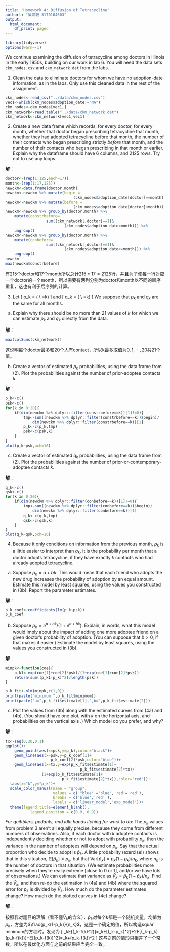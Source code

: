 ```yaml
---
title: 'Homework 4: Diffusion of Tetracycline'
authorl: "梁凯毅 3170104603"
output:
  html_document:
    df_print: paged
---
```

```r
library(tidyverse)
options(warn=-1)
```

We continue examining the diffusion of tetracycline among doctors in Illinois in the early 1950s, building on our work in lab 6.  You will need the data sets `ckm_nodes.csv` and `ckm_network.dat` from the labs.

1. Clean the data to eliminate doctors for whom we have no adoption-date information, as in the labs.  Only use this cleaned data in the rest of the assignment.

```r
ckm_nodes<-read_csv("../data/ckm_nodes.csv")
vec1<-which(ckm_nodes$adoption_date!="NA")
ckm_nodes<-ckm_nodes[vec1,]
ckm_network<-read.table("../data/ckm_network.dat")
ckm_network<-ckm_network[vec1,vec1]
```

2. Create a new data frame which records, for every doctor, for every month, whether that doctor began prescribing tetracycline that month, whether they had adopted tetracycline before that month, the number of their contacts who began prescribing strictly _before_ that month, and the number of their contacts who began prescribing in that month or earlier.  Explain why the dataframe should have 6 columns, and 2125 rows.  Try not to use any loops.

**解**：
```r
doctor<-(rep(1:125,each=17))
month<-(rep(1:17,125))
newckm<-data.frame(doctor,month)
newckm<-newckm %>% mutate(begin =
                              (ckm_nodes$adoption_date[doctor]==month))
newckm<-newckm %>% mutate(before =
                              (ckm_nodes$adoption_date[doctor]<month))
newckm<-newckm %>% group_by(doctor,month) %>%
    mutate(constrbefore=
                  sum((ckm_network[,doctor]==1)&
                          (ckm_nodes$adoption_date<month))) %>%
    ungroup()
newckm<-newckm %>% group_by(doctor,month) %>%
    mutate(conbefore=
                  sum((ckm_network[,doctor]==1)&
                          (ckm_nodes$adoption_date<=month))) %>%
    ungroup()
newckm
max(newckm$constrbefore)
```
有215个doctor和17个month所以总计$215*17=2125$行，并且为了使每一行对应一个doctor的一个month，所以需要有两列分别为doctor和month以不同的顺序重复，这也有利于后序列的计算。


3.  Let
    \[
    p_k = \Pr(\text{A doctor starts prescribing tetracycline this month} \mid \\
    \text{Number of doctor's contacts prescribing before this month}=k)
    \]
    and
   \[
     q_k = \Pr(\text{A doctor starts prescribing tetracycline this month} \mid \\ \text{Number of doctor's contacts prescribing this month}=k)
    \]
   We suppose that $p_k$ and $q_k$ are the same for all months.

a. Explain why there should be no more than $21$ values of $k$ for which we can estimate $p_k$ and $q_k$ directly from the data.

**解**：
```r
max(colSums(ckm_network))
```

这说明每个doctor最多和20个人有contact，所以k最多取值为$0,1,\cdots,20$共21个值。

b. Create a vector of estimated $p_k$ probabilities, using the data frame from (2).  Plot the probabilities against the number of prior-adoptee contacts $k$.

**解**：
```r
p_k<-c()
psk<-c()
for(k in 0:20){
    if(dim(newckm %>% dplyr::filter(constrbefore==k))[1]!=0){
        tmp<-sum((newckm %>% dplyr::filter(constrbefore==k))$begin)/
            dim(newckm %>% dplyr::filter(constrbefore==k))[1]
        p_k<-c(p_k,tmp)
        psk<-c(psk,k)
    }
}
plot(p_k~psk,pch=16)
```
c. Create a vector of estimated $q_k$ probabilities, using the data frame from (2). Plot the probabilities against the number of prior-or-contemporary-adoptee contacts $k$.

**解**：
```r
q_k<-c()
qsk<-c()
for(k in 0:20){
    if(dim(newckm %>% dplyr::filter(conbefore==k))[1]!=0){
        tmp<-sum((newckm %>% dplyr::filter(conbefore==k))$begin)/
            dim(newckm %>% dplyr::filter(conbefore==k))[1]
        q_k<-c(q_k,tmp)
        qsk<-c(qsk,k)
    }
}
plot(q_k~qsk,pch=16)
```

4. Because it only conditions on information from the previous month, $p_k$ is a little easier to interpret than $q_k$.  It is the probability per month that a doctor adopts tetracycline, if they have exactly $k$ contacts who had already adopted tetracycline.

a. Suppose $p_k = a + bk$.  This would mean that each friend who adopts the new drug increases the probability of adoption by an equal amount.  Estimate this model by least squares, using the values you constructed in (3b).  Report the parameter estimates.

**解**：
```r
p_k_coef<-coefficients(lm(p_k~psk))
p_k_coef
```

b. Suppose $p_k = e^{a+bk}/(1+e^{a+bk})$.  Explain, in words, what this model would imply about the impact of adding one more adoptee friend on a given doctor's probability of adoption.  (You can suppose that $b > 0$, if that makes it easier.)  Estimate the model by least squares, using the values you constructed in (3b).

**解**：
```r
minpk<-function(coe){
    p_k1<-exp(coe[1]+coe[2]*psk)/(1+exp(coe[1]+coe[2]*psk))
    return(sum((p_k1-p_k)^2)/length(psk))
}
```

```r
p_k_fit<-nlm(minpk,c(1,0))
print(paste("minimum:",p_k_fit$minimum))
print(paste("a=",p_k_fit$estimate[1],",b=",p_k_fit$estimate[2]))
```

c. Plot the values from (3b) along with the estimated curves from (4a) and (4b).  (You should have one plot, with $k$ on the horizontal axis, and probabilities on the vertical axis .)  Which model do you prefer, and why?

**解**：
```r
tx<-seq(0,20,0.1)
ggplot()+
    geom_point(aes(x=psk,y=p_k),color="black")+
    geom_line(aes(x=psk,y=p_k_coef[1]+
                    p_k_coef[2]*psk,color="blue"))+
    geom_line(aes(x=tx,y=exp(p_k_fit$estimate[1]+
                                 p_k_fit$estimate[2]*tx)/
                (1+exp(p_k_fit$estimate[1]+
                         p_k_fit$estimate[2]*tx)),color="red"))+
  labs(x="k",y="p_k")+
  scale_color_manual(name = "group",
                     values = c( "blue" ='blue','red'='red'), 
                     breaks = c('blue','red' ),
                     labels = c('linear_model','exp_model'))+
  theme(legend.title=element_blank(),
           legend.position = c(0.9, 0.9))
```

_For quibblers, pedants, and idle hands itching for work to do_: The $p_k$ values from problem 3 aren't all equally precise, because they come from different numbers of observations.  Also, if each doctor with $k$ adoptee contacts is independently deciding whether or not to adopt with probability $p_k$, then the variance in the number of adoptees will depend on $p_k$.  Say that the actual proportion who decide to adopt is $\hat{p}_k$.  A little probability (exercise!) shows that in this situation, $\mathbb{E}[\hat{p}_k] = p_k$, but that $\mathrm{Var}[\hat{p}_k] = p_k(1-p_k)/n_k$, where $n_k$ is the number of doctors in that situation.  (We estimate probabilities more precisely when they're really extreme [close to 0 or 1], and/or we have lots of observations.)  We can estimate that variance as $\hat{V}_k = \hat{p}_k(1-\hat{p}_k)/n_k$.  Find the $\hat{V}_k$, and then re-do the estimation in (4a) and (4b) where the squared error for $p_k$ is divided by $\hat{V}_k$.  How much do the parameter estimates change?  How much do the plotted curves in (4c) change?

**解**：

按照我对题目的理解（看不懂$\hat{V}_k$的含义），$\hat{p}_k$对每个$k$都是一个随机变量，均值为$p_k$，方差为$\frac{p_k(1-p_k)}{n_k}$，这是一个确定的值，所以构造squar minimum的方程时，发现为
\[
\sum_kE[(\hat{p}_k-f(k)^2)]=\sum_kE[(\hat{p}_k-p_k)^2]+2E[(\hat{p}_k-p_k)(p_k-f(k))]+E[(p_k-f(k))^2]=\sum_k\frac{p_k(1-p_k)}{n_k}+(p_k-f(k))^2
\]
这与之前的情形只相差了一个常数，所以在最优化方面与之前的结果应当完全一致。

